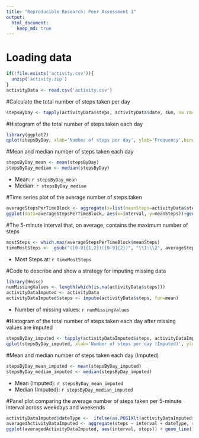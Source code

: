 ```yaml
---
title: "Reproducible Research: Peer Assessment 1"
output: 
  html_document:
    keep_md: true
---
```



# Loading data
```r
if(!file.exists('activity.csv')){
  unzip('activity.zip')
}
activityData <- read.csv('activity.csv')
```

#Calculate the total number of steps taken per day
```r
stepsByDay <- tapply(activityData$steps, activityData$date, sum, na.rm=TRUE)
```

#Histogram of the total number of steps taken each day
```r
library(ggplot2)
qplot(stepsByDay, xlab='Number of steps per day', ylab='Frequency',binwidth=500)
```

#Mean and median number of steps taken each day
```r
stepsByDay_mean <- mean(stepsByDay)
stepsByDay_median <- median(stepsByDay)
```

* Mean: `r stepsByDay_mean` 
* Median: `r stepsByDay_median`


#Time series plot of the average number of steps taken
```r
averageStepsPerTimeBlock <- aggregate(x=list(meanSteps=activityData$steps), by=list(interval=activityData$interval), FUN=mean, na.rm=TRUE)
ggplot(data=averageStepsPerTimeBlock, aes(x=interval, y=meanSteps))+geom_line()+xlab('Interval')+ylab('average number of steps')
```

#The 5-minute interval that, on average, contains the maximum number of steps
```r
mostSteps <- which.max(averageStepsPerTimeBlock$meanSteps)
timeMostSteps <-  gsub("([0-9]{1,2})([0-9]{2})", "\\1:\\2", averageStepsPerTimeBlock[mostSteps,'interval'])
```
* Most Steps at: `r timeMostSteps`


#Code to describe and show a strategy for imputing missing data
```r
library(Hmisc)
numMissingValues <- length(which(is.na(activityData$steps)))
activityDataImputed <- activityData
activityDataImputed$steps <- impute(activityData$steps, fun=mean)
```

* Number of missing values: `r numMissingValues`

#Histogram of the total number of steps taken each day after missing values are imputed
```r
stepsByDay_imputed <- tapply(activityDataImputed$steps, activityDataImputed$date, sum, na.rm=TRUE)
qplot(stepsByDay_imputed, xlab='Number of steps per day (Imputed)', ylab='Frequency',binwidth=500)
```


#Mean and median number of steps taken each day (Imputed)
```r
stepsByDay_mean_imputed <- mean(stepsByDay_imputed)
stepsByDay_median_imputed <- median(stepsByDay_imputed)
```
* Mean (Imputed): `r stepsByDay_mean_imputed`
* Median (Imputed):  `r stepsByDay_median_imputed`


#Panel plot comparing the average number of steps taken per 5-minute interval across weekdays and weekends
```r
activityDataImputed$dateType <-  ifelse(as.POSIXlt(activityDataImputed$date)$wday %in% c(0,6), 'weekend', 'weekday')
averagedActivityDataImputed <- aggregate(steps ~ interval + dateType, data=activityDataImputed, mean)
ggplot(averagedActivityDataImputed, aes(interval, steps)) + geom_line() + facet_grid(dateType ~ .) +xlab("5-minute interval") + ylab("avarage number of steps")
```
